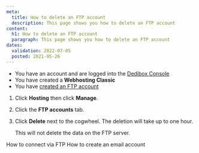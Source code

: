 ```yaml
---
meta:
  title: How to delete an FTP account 
  description: This page shows you how to delete an FTP account 
content:
  h1: How to delete an FTP account 
  paragraph: This page shows you how to delete an FTP account 
dates:
  validation: 2022-07-05
  posted: 2021-05-26
---
```


<Message type="requirement">

  - You have an account and are logged into the [Dedibox Console](https://console.online.net)
  - You have created a **Webhosting Classic**
  - You have [created an FTP account](/webhosting/classic/how-to/create-ftp-account/)

</Message>

1. Click **Hosting** then click **Manage**.
2. Click the **FTP accounts** tab.

    <Lightbox src="scaleway_ftp_tab.webp" alt="" />

3. Click **Delete** next to the cogwheel. The deletion will take up to one hour. 

      <Message type="note">
      
      This will not delete the data on the FTP server.
      
      </Message>

<Navigation title="See Also">
  <PreviousButton to="/webhosting/classic/how-to/connect-via-ftp/">How to connect via FTP</PreviousButton>
  <NextButton to="/webhosting/classic/how-to/create-email-account/">How to create an email account</NextButton>
</Navigation>
